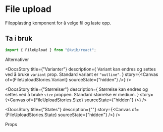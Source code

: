 
<Meta of={FileUploadStories} />

<DocsContainer>

# File upload

Filopplasting komponent for å velge fil og laste opp.

## Ta i bruk

```jsx
import { FileUpload } from "@kvib/react";
```

<Feedback component="FileUpload" />

<DocsHeading>Alternativer</DocsHeading>

<DocsStory
  title={"Varianter"}
  description={
    <Text>
      Variant kan endres og settes ved å bruke <Code>variant</Code> prop. Standard variant er <Code>"outline"</Code>.
    </Text>
  }
  story={<Canvas of={FileUploadStories.Variant} sourceState={"hidden"} />}
/>

<DocsStory
  title={"Størrelser"}
  description={
    <Text>
      Størrelse kan endres og settes ved å bruke <Code>size</Code> proppen. Standard størrelse er medium.
    </Text>
  }
  story={<Canvas of={FileUploadStories.Size} sourceState={"hidden"} />}
/>

<DocsStory title={"States"} description={""} story={<Canvas of={FileUploadStories.State} sourceState={"hidden"} />} />

<DocsHeading>Props</DocsHeading>
<Canvas of={FileUploadStories.FileUpload} />
<Controls of={FileUploadStories.FileUpload} />

</DocsContainer>
